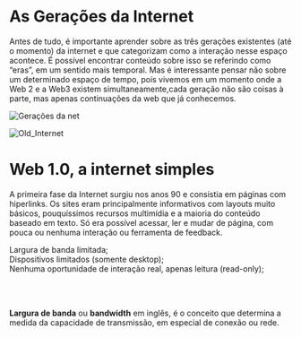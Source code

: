 <div style={{ color: "#1a4476" }}>
  <h1>As Gerações da Internet</h1>
</div>

<div style={{textAlign: "justify"}}>

Antes de tudo, é importante aprender sobre as três gerações existentes (até o momento) da internet e que categorizam como a interação nesse espaço acontece. É possível encontrar conteúdo sobre isso se referindo como “eras”, em um sentido mais temporal. Mas é interessante pensar não sobre um determinado espaço de tempo, pois vivemos em um momento onde a Web 2 e a Web3 existem simultaneamente,cada geração não são coisas à parte, mas apenas continuações da web que já conhecemos.

</div>

![Gerações da net](https://firebasestorage.googleapis.com/v0/b/web3edubrasil-eddf4.firebasestorage.app/o/Trails%2FNew_IntroWeb3%2F2.png?alt=media&token=d885c2c8-ff9f-46a5-a770-90797d36552b)

<div style={{display: "flex", gap: "2px", alignItems: "center"}}>

<div style={{maxWidth: "40%", marginRight: "5px"}}>

![Old_Internet](https://firebasestorage.googleapis.com/v0/b/web3edubrasil-eddf4.firebasestorage.app/o/Trails%2FNew_IntroWeb3%2F3.png?alt=media&token=421b3347-c6c7-4ccb-bf7f-732a2ce6f126)

</div>

<div style={{width: "60%"}}>

<div style={{ color: "#1a4476" }}>
  <h1>Web 1.0, a internet simples</h1>
</div>

A primeira fase da Internet surgiu nos anos 90 e consistia em páginas com hiperlinks. Os sites eram principalmente informativos com layouts muito básicos, pouquíssimos recursos multimídia e a maioria do conteúdo baseado em texto. Só era possível acessar, ler e mudar de página, com pouca ou nenhuma interação ou ferramenta de feedback.

</div>

</div>

<div style={{ backgroundColor: "#1a4476", alignItems: "center", textAlign: "center", padding: "20px", color: "#21a16b"}}>

<div>Largura de banda limitada;</div>

<div style={{ color: "white" }}>Dispositivos limitados (somente desktop);</div>

<div>Nenhuma oportunidade de interação real, apenas leitura (read-only);</div>

</div>

<br></br>

<div
  style={{
    backgroundColor: "lightgray",
    alignItems: "center",
    textAlign: "center",
    padding: "20px",
    color: "#1a4476",
  }}
>
  <b>Largura de banda</b> ou <b>bandwidth</b> em inglês, é o conceito que
  determina a medida da capacidade de transmissão, em especial de conexão ou
  rede.
</div>
